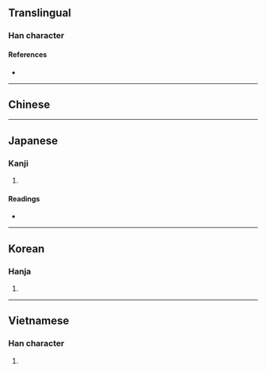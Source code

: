 {{character info/new}}
==Translingual==

===Han character===
{{Han char|rn=18|rad=刀|as=05|sn=7|four=|canj=GISH|ids=⿰去刀}}

====References====
* {{Han ref|kx=0138.150|dkj=01927|dj=0313.030|hdz=10327.200|uh=5227|ud=21031}}

----

==Chinese==
{{zh-see|劫|v}}

----

==Japanese==

===Kanji===
{{ja-kanji|grade=|rs=刀05}}

# {{defn|lang=ja|sort=刀05}}

====Readings====
* {{ja-readings
|goon=こう<こふ
|kanon=きょう<けふ
|kanyoon=ごう<ごふ
|kun=おびや-かす
}}

----

==Korean==

===Hanja===
{{ko-hanja|hangeul=겁|rv=geop|mr=kŏp}}

# {{defn|lang=ko|sort=刀05}}

----

==Vietnamese==

===Han character===
{{vi-hantu|[[kiếp]], [[cướp]]|rs=刀05}}

# {{defn|lang=vi}}